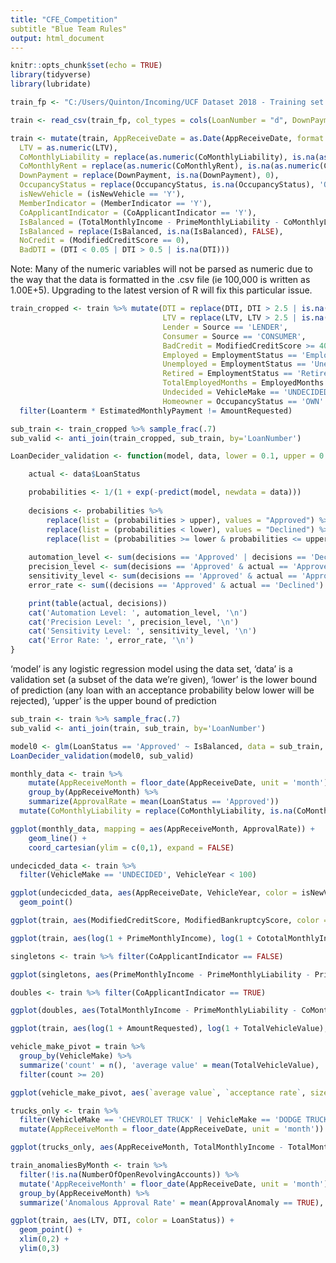 ```yaml
---
title: "CFE_Competition"
subtitle "Blue Team Rules"
output: html_document
---
```


```r
knitr::opts_chunk$set(echo = TRUE)
library(tidyverse)
library(lubridate)
```

```r
train_fp <- "C:/Users/Quinton/Incoming/UCF Dataset 2018 - Training set.csv"		#The filepath of the training data
```

```r
train <- read_csv(train_fp, col_types = cols(LoanNumber = "d", DownPayment = "d"))
```

```r
train <- mutate(train, AppReceiveDate = as.Date(AppReceiveDate, format = '%m/%d/%Y'),
  LTV = as.numeric(LTV),
  CoMonthlyLiability = replace(as.numeric(CoMonthlyLiability), is.na(as.numeric(CoMonthlyLiability)), 0),
  CoMonthlyRent = replace(as.numeric(CoMonthlyRent), is.na(as.numeric(CoMonthlyRent)), 0),
  DownPayment = replace(DownPayment, is.na(DownPayment), 0),
  OccupancyStatus = replace(OccupancyStatus, is.na(OccupancyStatus), 'OTHER'),
  isNewVehicle = (isNewVehicle == 'Y'),
  MemberIndicator = (MemberIndicator == 'Y'),
  CoApplicantIndicator = (CoApplicantIndicator == 'Y'),
  IsBalanced = (TotalMonthlyIncome - PrimeMonthlyLiability - CoMonthlyLiability - PrimeMonthlyRent - CoMonthlyRent - EstimatedMonthlyPayment > 0),
  IsBalanced = replace(IsBalanced, is.na(IsBalanced), FALSE),
  NoCredit = (ModifiedCreditScore == 0),
  BadDTI = (DTI < 0.05 | DTI > 0.5 | is.na(DTI)))
```
Note: Many of the numeric variables will not be parsed as numeric due to the way that the data is formatted in the .csv file (ie 100,000 is written as 1.00E+5). Upgrading to the latest version of R will fix this particular issue.

```r
train_cropped <- train %>% mutate(DTI = replace(DTI, DTI > 2.5 | is.na(DTI), 2.5),
                                  LTV = replace(LTV, LTV > 2.5 | is.na(LTV), 2.5),
                                  Lender = Source == 'LENDER',
                                  Consumer = Source == 'CONSUMER',
                                  BadCredit = ModifiedCreditScore >= 400 & ModifiedCreditScore < 650,
                                  Employed = EmploymentStatus == 'Employed',
                                  Unemployed = EmploymentStatus == 'Unemployed',
                                  Retired = EmploymentStatus == 'Retired',
                                  TotalEmployedMonths = EmployedMonths + PrevEmployedMonths + CoEmployedMonths + CoPrevEmployedMonths,
                                  Undecided = VehicleMake == 'UNDECIDED',
                                  Homeowner = OccupancyStatus == 'OWN' | OccupancyStatus == 'BUYING') %>%
  filter(Loanterm * EstimatedMonthlyPayment != AmountRequested)
```

```r
sub_train <- train_cropped %>% sample_frac(.7)
sub_valid <- anti_join(train_cropped, sub_train, by='LoanNumber')
```

```r
LoanDecider_validation <- function(model, data, lower = 0.1, upper = 0.9) {

	actual <- data$LoanStatus

	probabilities <- 1/(1 + exp(-predict(model, newdata = data)))
	
	decisions <- probabilities %>%
		replace(list = (probabilities > upper), values = "Approved") %>%
		replace(list = (probabilities < lower), values = "Declined") %>%
		replace(list = (probabilities >= lower & probabilities <= upper), values = "No Decision")
	
	automation_level <- sum(decisions == 'Approved' | decisions == 'Declined') / length(decisions)
	precision_level <- sum(decisions == 'Approved' & actual == 'Approved') / sum(decisions == 'Approved')
	sensitivity_level <- sum(decisions == 'Approved' & actual == 'Approved') / sum(actual == 'Approved')
	error_rate <- sum((decisions == 'Approved' & actual == 'Declined') | (decisions == 'Declined' & actual == 'Approved')) / sum(decisions == 'Approved' | decisions == 'Declined')

	print(table(actual, decisions))
	cat('Automation Level: ', automation_level, '\n')
	cat('Precision Level: ', precision_level, '\n')
	cat('Sensitivity Level: ', sensitivity_level, '\n')
	cat('Error Rate: ', error_rate, '\n')
}
```
'model' is any logistic regression model using the data set, 'data' is a validation set (a subset of the data we're given), 'lower' is the lower bound of prediction (any loan with an acceptance probability below lower will be rejected), 'upper' is the upper bound of prediction

```r
sub_train <- train %>% sample_frac(.7)
sub_valid <- anti_join(train, sub_train, by='LoanNumber')

model0 <- glm(LoanStatus == 'Approved' ~ IsBalanced, data = sub_train, family = binomial())
LoanDecider_validation(model0, sub_valid)
```

```r
monthly_data <- train %>%
	mutate(AppReceiveMonth = floor_date(AppReceiveDate, unit = 'month')) %>%
	group_by(AppReceiveMonth) %>%
	summarize(ApprovalRate = mean(LoanStatus == 'Approved'))
  mutate(CoMonthlyLiability = replace(CoMonthlyLiability, is.na(CoMonthlyLiability), 0), CoMonthlyRent = replace(CoMonthlyRent, is.na(CoMonthlyRent), 0))

ggplot(monthly_data, mapping = aes(AppReceiveMonth, ApprovalRate)) +
	geom_line() +
	coord_cartesian(ylim = c(0,1), expand = FALSE)
```

```r
undecicded_data <- train %>%
  filter(VehicleMake == 'UNDECIDED', VehicleYear < 100)

ggplot(undecicded_data, aes(AppReceiveDate, VehicleYear, color = isNewVehicle)) +
  geom_point()
```

```r
ggplot(train, aes(ModifiedCreditScore, ModifiedBankruptcyScore, color = LoanStatus)) + geom_point()
```

```r
ggplot(train, aes(log(1 + PrimeMonthlyIncome), log(1 + CototalMonthlyIncome), color = LoanStatus)) + geom_point()
```

```r
singletons <- train %>% filter(CoApplicantIndicator == FALSE)

ggplot(singletons, aes(PrimeMonthlyIncome - PrimeMonthlyLiability - PrimeMonthlyRent - TotalMonthlyDebtBeforeLoan, AmountRequested, color = LoanStatus)) + geom_point() + ylim(0, 150000) + xlim(-100000, 100000)
```

```r
doubles <- train %>% filter(CoApplicantIndicator == TRUE)

ggplot(doubles, aes(TotalMonthlyIncome - PrimeMonthlyLiability - CoMonthlyLiability - PrimeMonthlyRent - CoMonthlyLiability - TotalMonthlyDebtBeforeLoan, AmountRequested, color = LoanStatus)) + geom_point() + ylim(0, 150000) + xlim(-100000, 100000)
```

```r
ggplot(train, aes(log(1 + AmountRequested), log(1 + TotalVehicleValue), color = LoanStatus)) + geom_point()
```

```r
vehicle_make_pivot = train %>%
  group_by(VehicleMake) %>%
  summarize('count' = n(), 'average value' = mean(TotalVehicleValue), 'average mileage' = mean(VehicleMileage), 'member proportion' = mean(MemberIndicator == TRUE), 'acceptance rate' = mean(LoanStatus == 'Approved')) %>%
  filter(count >= 20)

ggplot(vehicle_make_pivot, aes(`average value`, `acceptance rate`, size = count)) + geom_point()
```

```r
trucks_only <- train %>%
  filter(VehicleMake == 'CHEVROLET TRUCK' | VehicleMake == 'DODGE TRUCK' | VehicleMake == 'FORD TRUCK') %>%
  mutate(AppReceiveMonth = floor_date(AppReceiveDate, unit = 'month'))

ggplot(trucks_only, aes(AppReceiveMonth, TotalMonthlyIncome - TotalMonthlyDebtBeforeLoan - PrimeMonthlyRent - PrimeMonthlyLiability, color = VehicleMake, shape = LoanStatus)) + geom_point()
```

```r
train_anomaliesByMonth <- train %>%
  filter(!is.na(NumberOfOpenRevolvingAccounts)) %>%
  mutate('AppReceiveMonth' = floor_date(AppReceiveDate, unit = 'month'), 'EstimatedNet' = TotalMonthlyIncome - PrimeMonthlyLiability - CoMonthlyLiability - PrimeMonthlyRent - CoMonthlyRent - TotalMonthlyDebtBeforeLoan - EstimatedMonthlyPayment, 'DenialAnomaly' = (EstimatedNet > 0 & ModifiedCreditScore >= 650 & LoanStatus == 'Declined'), 'ApprovalAnomaly' = ((EstimatedNet <= 0 | ModifiedCreditScore < 650) & LoanStatus == 'Approved')) %>%
  group_by(AppReceiveMonth) %>%
  summarize('Anomalous Approval Rate' = mean(ApprovalAnomaly == TRUE), 'Anomalous Denial Rate' = mean(DenialAnomaly == TRUE))
```

```r
ggplot(train, aes(LTV, DTI, color = LoanStatus)) +
  geom_point() +
  xlim(0,2) +
  ylim(0,3)
```